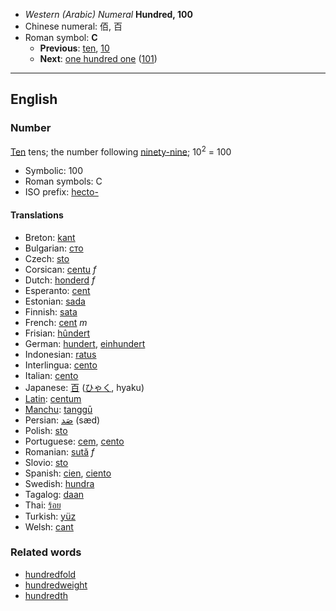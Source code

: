 *''Western (Arabic) Numeral'' '''Hundred, 100'''
*Chinese numeral: 佰, 百
*Roman symbol: '''C'''
**'''Previous''': [[ten]], [[10]]
**'''Next''': [[one hundred one]] ([[101]])

----

==English==
===Number===
[[Ten]] tens; the number following [[ninety-nine]]; 10<sup>2</sup> = 100

*Symbolic: 100
*Roman symbols: C
*ISO prefix: [[hecto-]]

====Translations====

*Breton: [[kant]]
*Bulgarian: [[сто]]
*Czech: [[sto]]
*Corsican: [[centu]] ''f''
*Dutch: [[honderd]] ''f''
*Esperanto: [[cent]]
*Estonian: [[sada]]
*Finnish: [[sata]]
*French: [[cent]] ''m''
*Frisian: [[hûndert]]
*German: [[hundert]], [[einhundert]]
*Indonesian: [[ratus]]
*Interlingua: [[cento]]
*Italian: [[cento]] '' ''
*Japanese: [[百]] ([[ひゃく]], hyaku)
*[[Latin]]: [[centum]]
*[[Manchu]]: [[tanggū]]
*Persian: [[صَد]] (sæd)
*Polish: [[sto]]
*Portuguese: [[cem]], [[cento]]
*Romanian: [[sută]] ''f''
*Slovio: [[sto]]
*Spanish: [[cien]], [[ciento]]
*Swedish: [[hundra]]
*Tagalog: [[daan]]
*Thai: [[ร้อย]]
*Turkish: [[yüz]]
*Welsh: [[cant]]

===Related words===
*[[hundredfold]]
*[[hundredweight]]
*[[hundredth]]